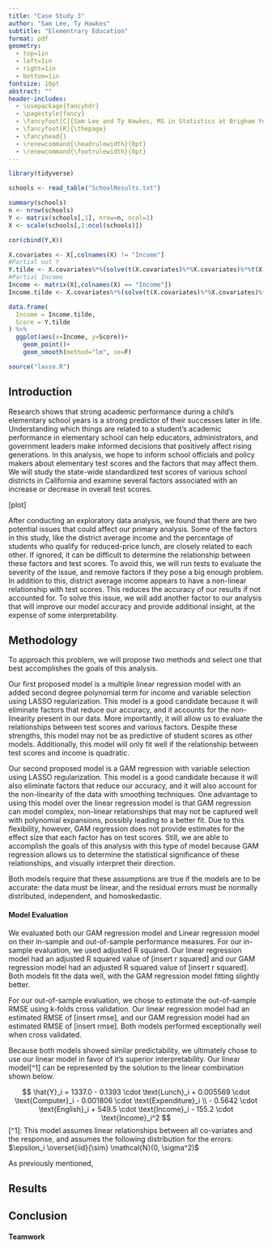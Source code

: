 ```yaml
---
title: "Case Study 3"
author: "Sam Lee, Ty Hawkes"
subtitle: "Elementrary Education"
format: pdf
geometry: 
  - top=1in
  - left=1in
  - right=1in
  - bottom=1in
fontsize: 10pt
abstract: ""
header-includes:
  - \usepackage{fancyhdr}
  - \pagestyle{fancy}
  - \fancyfoot[C]{Sam Lee and Ty Hawkes, MS in Statistics at Brigham Young University}
  - \fancyfoot[R]{\thepage}
  - \fancyhead{}
  - \renewcommand{\headrulewidth}{0pt}
  - \renewcommand{\footrulewidth}{0pt}
---
```


```r
library(tidyverse)

schools <- read_table("SchoolResults.txt")

summary(schools)
n <- nrow(schools)
Y <- matrix(schools[,1], nrow=n, ncol=1)
X <- scale(schools[,2:ncol(schools)])

cor(cbind(Y,X))

X.covariates <- X[,colnames(X) != "Income"]
#Partial out Y
Y.tilde <- X.covariates%*%(solve(t(X.covariates)%*%X.covariates)%*%t(X.covariates)%*%Y)-Y
#Partial Income
Income <- matrix(X[,colnames(X) == "Income"])
Income.tilde <- X.covariates%*%(solve(t(X.covariates)%*%X.covariates)%*%t(X.covariates)%*%Income)-Income

data.frame(
  Income = Income.tilde,
  Score = Y.tilde
) %>%
  ggplot(aes(x=Income, y=Score))+
    geom_point()+
    geom_smooth(method="lm", se=F)

source("lasso.R")
```

## Introduction

Research shows that strong academic performance during a child's elementary school years is a strong predictor of their successes later in life. Understanding which things are related to a student's academic performance in elementary school can help educators, administrators, and government leaders make informed decisions that positively affect rising generations. In this analysis, we hope to inform school officials and policy makers about elementary test scores and the factors that may affect them. We will study the state-wide standardized test scores of various school districts in California and examine several factors associated with an increase or decrease in overall test scores.

[plot]

After conducting an exploratory data analysis, we found that there are two potential issues that could affect our primary analysis. Some of the factors in this study, like the district average income and the percentage of students who qualify for reduced-price lunch, are closely related to each other. If ignored, it can be difficult to determine the relationship between these factors and test scores. To avoid this, we will run tests to evaluate the severity of the issue, and remove factors if they pose a big enough problem. In addition to this, district average income appears to have a non-linear relationship with test scores. This reduces the accuracy of our results if not accounted for. To solve this issue, we will add another factor to our analysis that will improve our model accuracy and provide additional insight, at the expense of some interpretability.

## Methodology

To approach this problem, we will propose two methods and select one that best accomplishes the goals of this analysis. 

Our first proposed model is a multiple linear regression model with an added second degree polynomial term for income and variable selection using LASSO regularization. This model is a good candidate because it will eliminate factors that reduce our accuracy, and it accounts for the non-linearity present in our data. More importantly, it will allow us to evaluate the relationships between test scores and various factors. Despite these strengths, this model may not be as predictive of student scores as other models. Additionally, this model will only fit well if the relationship between test scores and income is quadratic.

Our second proposed model is a GAM regression with variable selection using LASSO regularization. This model is a good candidate because it will also eliminate factors that reduce our accuracy, and it will also account for the non-linearity of the data with smoothing techniques. One advantage to using this model over the linear regression model is that GAM regression can model complex, non-linear relationships that may not be captured well with polynomial expansions, possibly leading to a better fit. Due to this flexibility, however, GAM regression does not provide estimates for the effect size that each factor has on test scores. Still, we are able to accomplish the goals of this analysis with this type of model because GAM regression allows us to determine the statistical significance of these relationships, and visually interpret their direction.

Both models require that these assumptions are true if the models are to be accurate: the data must be linear, and the residual errors must be normally distributed, independent, and homoskedastic.

#### Model Evaluation

We evaluated both our GAM regression model and Linear regression model on their in-sample and out-of-sample performance measures. For our in-sample evaluation, we used adjusted R squared. Our linear regression model had an adjusted R squared value of [insert r squared] and our GAM regression model had an adjusted R squared value of [insert r squared]. Both models fit the data well, with the GAM regression model fitting slightly better.

For our out-of-sample evaluation, we chose to estimate the out-of-sample RMSE using k-folds cross validation. Our linear regression model had an estimated RMSE of [insert rmse], and our GAM regression model had an estimated RMSE of [insert rmse]. Both models performed exceptionally well when cross validated.

Because both models showed similar predictability, we ultimately chose to use our linear model in favor of it's superior interpretability. Our linear model[^1] can be represented by the solution to the linear combination shown below.

$$
\hat{Y}_i = 1337.0 - 0.1393 \cdot \text{Lunch}_i + 0.005569 \cdot \text{Computer}_i - 0.001806 \cdot \text{Expenditure}_i \\
- 0.5642 \cdot \text{English}_i + 549.5 \cdot \text{Income}_i - 155.2 \cdot \text{Income}_i^2
$$
[^1]: This model assumes linear relationships between all co-variates and the response, and assumes the following distribution for the errors: $\epsilon_i \overset{iid}{\sim} \mathcal{N}(0, \sigma^2)$

As previously mentioned, 

## Results

## Conclusion

#### Teamwork


